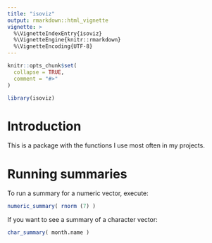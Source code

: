 ```yaml
---
title: "isoviz"
output: rmarkdown::html_vignette
vignette: >
  %\VignetteIndexEntry{isoviz}
  %\VignetteEngine{knitr::rmarkdown}
  %\VignetteEncoding{UTF-8}
---
```


```r
knitr::opts_chunk$set(
  collapse = TRUE,
  comment = "#>"
)
```

```r
library(isoviz)
```

# Introduction

This is a package with the functions I use most often in my projects.

# Running summaries

To run a summary for a numeric vector, execute:
```r
numeric_summary( rnorm (7) )
```

If you want to see a summary of a character vector:
```r
char_summary( month.name )
```
